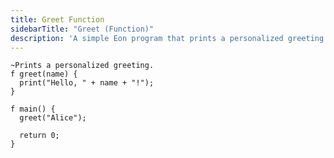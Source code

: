 ```yaml
---
title: Greet Function
sidebarTitle: "Greet (Function)"
description: 'A simple Eon program that prints a personalized greeting using a function'
---
```


```eon
~Prints a personalized greeting.
f greet(name) {
  print("Hello, " + name + "!");
}

f main() {
  greet("Alice");

  return 0;
}
```
